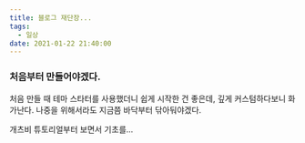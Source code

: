 ```yaml
---
title: 블로그 재단장...
tags:
  - 일상
date: 2021-01-22 21:40:00
---
```


### 처음부터 만들어야겠다.

처음 만들 때 테마 스타터를 사용했더니 쉽게 시작한 건 좋은데, 깊게 커스텀하다보니 화가난다. 나중을 위해서라도 지금쯤 바닥부터 닦아둬야겠다.

개츠비 튜토리얼부터 보면서 기초를...

